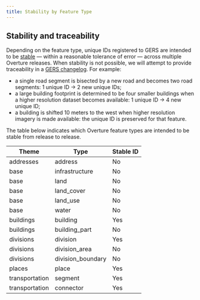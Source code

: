 ```yaml
---
title: Stability by Feature Type
---
```


## Stability and traceability

Depending on the feature type, unique IDs registered to GERS are intended to be [stable](stability) &mdash; within a reasonable tolerance of error &mdash; across multiple Overture releases. When stability is not possible, we will attempt to provide traceability in a [GERS changelog](changelog). For example:

- a single road segment is bisected by a new road and becomes two road segments: 1 unique ID → 2 new unique IDs;
- a large building footprint is determined to be four smaller buildings when a higher resolution dataset becomes available: 1 unique ID → 4 new unique ID;
- a building is shifted 10 meters to the west when higher resolution imagery is made available: the unique ID is preserved for that feature.

The table below indicates which Overture feature types are intended to be stable from release to release.

| Theme | Type | Stable ID |
|-------|------|-----------|
| addresses | address | No |
| base | infrastructure | No |
| base | land | No |
| base | land_cover | No |
| base | land_use | No |
| base | water | No |
| buildings | building | Yes |
| buildings | building_part | No |
| divisions | division | Yes |
| divisions | division_area | No |
| divisions | division_boundary | No |
| places | place | Yes |
| transportation | segment | Yes |
| transportation | connector | Yes |
